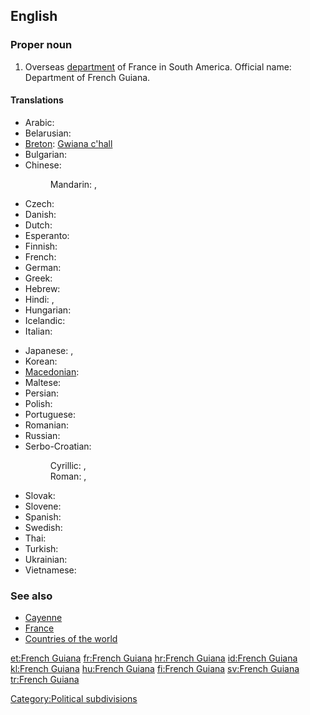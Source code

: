==English==
{{wikipedia}}

===Proper noun===
{{en-proper noun}}

# Overseas [[department]] of France in South America. Official name: Department of French Guiana.

====Translations====
{{trans-top|Department of French Guiana}}
* Arabic: {{t|ar|غيانا الفرنسية|f|tr=ghiyaana al-faransíyya}}
* Belarusian: {{t|be|Французская Гвіяна|f|tr=Francúzskaja Hvijána|xs=Belarusian}}
* [[Breton]]: [[Gwiana c'hall]]
* Bulgarian: {{t|bg|Френска Гвиана|f|tr=Frénska Gviána}}
* Chinese:
*: Mandarin: {{t-|cmn|法屬圭亞那|sc=Hani}}, {{t-|cmn|法属圭亚那|tr=Fà shǔ Guīyǎnà|sc=Hani}}
* Czech: {{t|cs|Francouzská Guyana|f}}
* Danish: {{t-|da|Fransk Guyana}}
* Dutch: {{t-|nl|Frans Guyana}}
* Esperanto: {{t|eo|Franca Gviano|xs=Esperanto}}
* Finnish: {{t|fi|Ranskan Guayana}}
* French: {{t+|fr|Guyane française|f}}
* German: {{t+|de|Französisch-Guayana|n}}
* Greek: {{t|el|Γαλλική Γουιάνα|f|tr=Gallikí Gouiána}}
* Hebrew: {{t|he|גיאנה הצרפתית|f|tr=giana ha-tsorfatít}}
* Hindi: {{t|hi|फ़्रेंच गयाना|tr=frēnc gayānā|xs=Hindi}}, {{t|hi|फ्रेंच गयाना|tr=frēnc gayānā, phrēnc gayānā|xs=Hindi}}
* Hungarian: {{t|hu|Francia Guayana}}
* Icelandic: {{t|is|Franska Gvæjana}}
* Italian: {{t|it|Guiana francese|f}}
{{trans-mid}}
* Japanese: {{t-|ja|フランス領ギアナ|tr=Furansu-ryō Giana}},  {{t|ja|仏領ギアナ|tr=Futsu-ryō Giana}}
* Korean: {{t|ko|프랑스령 기아나|tr=Peurangseuryeong Giana}}
* [[Macedonian]]: {{t|mk|Француска Гвајана|f|tr=Fráncuska Gvajána}}
* Maltese: {{t|mt|Gujana Franċiża|f|alt=il-Gujana Franċiża|xs=Maltese}}
* Persian: {{t|fa|گویان فرانسه}}
* Polish: {{t|pl|Gujana Francuska|f}}
* Portuguese: {{t+|pt|Guiana Francesa}}
* Romanian: {{t|ro|Guyana Franceză|f}}
* Russian: {{t|ru|Французская Гвиана|f|tr=Francúzskaja Gviána}}
* Serbo-Croatian:
*: Cyrillic: {{tø|sh|Француска Гвајана|f|sc=Cyrl|xs=Serbo-Croatian}}, {{tø|sh|Француска Гвијана|f|sc=Cyrl|xs=Serbo-Croatian}}
*: Roman: {{tø|sh|Francuska Gvajana|f|xs=Serbo-Croatian}}, {{tø|sh|Francuska Gvijana|f|xs=Serbo-Croatian}}
* Slovak: {{t|sk|Francúzska Guyana|f}}
* Slovene: {{t|sl|Francoska Gvajana|f}}
* Spanish: {{t+|es|Guayana Francesa}}
* Swedish: {{t+|sv|Franska Guyana}}
* Thai: {{t|th|เฟรนช์เกียนา|tr=french gianaa}}
* Turkish: {{t+|tr|Fransız Guyanası}}
* Ukrainian: {{t|uk|Французька Гвіана|f|tr=Francúz'ka Hviána|xs=Ukrainian}}
* Vietnamese: {{t|vi|Guyane thuộc Pháp|xs=Vietnamese}}
{{trans-bottom}}

===See also===
* [[Cayenne]]
* [[France]]
* [[Appendix:Countries of the world|Countries of the world]]

[[Category:Political subdivisions]]

[[et:French Guiana]]
[[fr:French Guiana]]
[[hr:French Guiana]]
[[id:French Guiana]]
[[kl:French Guiana]]
[[hu:French Guiana]]
[[fi:French Guiana]]
[[sv:French Guiana]]
[[tr:French Guiana]]